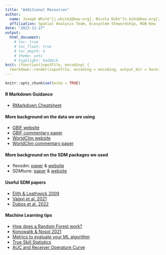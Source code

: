 ---
title: "Additional Resources"
author: 
  name: Joseph White^[j.white2@kew.org], Nicola Kühn^[n.kuhn@kew.org], Carolina Tovar^[c.tovar@kew.org]
  affiliation: Spatial Analysis Team, Ecosystem Stewardship, RGB Kew
date: "2023-11-27"
output: 
  html_document:
    # toc: true
    # toc_float: true
    # toc_depth: 4
    # theme: yeti
    # highlight: haddock
knit: (function(inputFile, encoding) {
  rmarkdown::render(inputFile, encoding = encoding, output_dir = here::here("html")) })
---

```{r setup, include=FALSE}
knitr::opts_chunk$set(echo = TRUE)
```

#### R Markdown Guidance
- [RMarkdown Cheatsheet](https://www.rstudio.com/blog/the-r-markdown-cheat-sheet/)

#### More background on the data we are using
- [GBIF website](gbif.org)
- [GBIF commentary paper](https://doi.org/10.7717/peerj.9916)
- [WorldClim website](worldclim.org)
- [WorldClim commentary paper](https://doi.org/10.1002/joc.5086)

#### More background on the SDM packages we used
- flexsdm: [paper](https://doi.org/10.1111/2041-210X.13874) & [website](https://sjevelazco.github.io/flexsdm/)
- SDMtune: [paper](https://onlinelibrary.wiley.com/doi/full/10.1002/ece3.6786) & [website](https://consbiol-unibern.github.io/SDMtune/)

#### Useful SDM papers
- [Elith & Leathwick 2009](https://www.annualreviews.org/doi/abs/10.1146/annurev.ecolsys.110308.120159?casa_token=ZCcYcz4kym4AAAAA:PPSNWmUn0wy2Ieu6nVwpzX37f-67fnkVMMxfAUk74Peu01XafOnSf-SF0VuCL24WMwDu4koUzR2wFyg) 
- [Valavi et al. 2021](https://doi.org/10.1002/ecm.1486)
- [Dubos et al. 2022](https://doi.org/10.1111/acv.12775)

#### Machine Learning tips
- [How does a Random Forest work?](https://www.turing.com/kb/random-forest-algorithm)
- [Konowalik & Nosol 2021](https://www.nature.com/articles/s41598-020-80062-1)
- [Metrics to evaluate your ML algorithm](https://towardsdatascience.com/metrics-to-evaluate-your-machine-learning-algorithm-f10ba6e38234)
- [True Skill Statistics](https://www.ncbi.nlm.nih.gov/pmc/articles/PMC5288248/pdf/ECE3-7-863.pdf)
- [AUC and Receiver Operature Curve](https://towardsdatascience.com/roc-curve-and-auc-explained-8ff3438b3154)


 